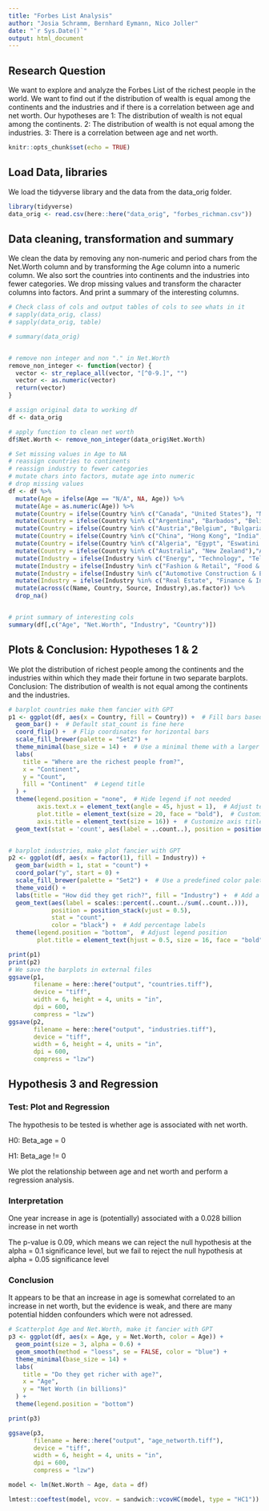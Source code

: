 ```yaml
---
title: "Forbes List Analysis"
author: "Josia Schramm, Bernhard Eymann, Nico Joller"
date: "`r Sys.Date()`"
output: html_document
---
```


## Research Question

We want to explore and analyze the Forbes List of the richest people in the world. We want to find out if the distribution of wealth is equal among the continents and the industries and if there is a correlation between age and net worth. Our hypotheses are 1: The distribution of wealth is not equal among the continents. 2: The distribution of wealth is not equal among the industries. 3: There is a correlation between age and net worth.

```r
knitr::opts_chunk$set(echo = TRUE)
```

## Load Data, libraries

We load the tidyverse library and the data from the data_orig folder.

```r
library(tidyverse)
data_orig <- read.csv(here::here("data_orig", "forbes_richman.csv"))

```

## Data cleaning, transformation and summary

We clean the data by removing any non-numeric and period chars from the Net.Worth column and by transforming the Age column into a numeric column. We also sort the countries into continents and the industries into fewer categories. We drop missing values and transform the character columns into factors. And print a summary of the interesting columns.

```r

# Check class of cols and output tables of cols to see whats in it
# sapply(data_orig, class)
# sapply(data_orig, table)

# summary(data_orig)


# remove non integer and non "." in Net.Worth
remove_non_integer <- function(vector) {
  vector <- str_replace_all(vector, "[^0-9.]", "")
  vector <- as.numeric(vector)
  return(vector)
}

# assign original data to working df
df <- data_orig

# apply function to clean net worth
df$Net.Worth <- remove_non_integer(data_orig$Net.Worth)

# Set missing values in Age to NA
# reassign countries to continents
# reassign industry to fewer categories
# mutate chars into factors, mutate age into numeric
# drop missing values
df <- df %>% 
  mutate(Age = ifelse(Age == "N/A", NA, Age)) %>% 
  mutate(Age = as.numeric(Age)) %>%
  mutate(Country = ifelse(Country %in% c("Canada", "United States"), "North America", Country)) %>% 
  mutate(Country = ifelse(Country %in% c("Argentina", "Barbados", "Belize", "Brazil", "Chile", "Colombia","Macau", "Guernsey", "Mexico", "Peru", "St. Kitts and Nevis", "Uruguay", "Venezuela"), "South America", Country)) %>% 
  mutate(Country = ifelse(Country %in% c("Austria","Belgium", "Bulgaria", "Cyprus", "Czechia", "Denmark", "Estonia", "Finland", "France", "Georgia", "Germany", "Greece", "Hungary", "Iceland", "Ireland", "Israel", "Italy", "Liechtenstein", "Monaco", "Netherlands", "Norway", "Poland", "Portugal", "Romania", "Russia", "Slovakia", "Spain", "Sweden", "Switzerland", "Ukraine", "United Kingdom"),"Europe", Country)) %>% 
  mutate(Country = ifelse(Country %in% c("China", "Hong Kong", "India", "Indonesia", "Japan", "Kazakhstan", "Lebanon", "Malaysia", "Nepal", "Oman", "Philippines", "Qatar", "Singapore", "South Korea", "Taiwan", "Thailand", "Turkey", "United Arab Emirates", "Vietnam"),"Asia", Country)) %>% 
  mutate(Country = ifelse(Country %in% c("Algeria", "Egypt", "Eswatini (Swaziland)", "Morocco", "Nigeria", "South Africa", "Tanzania" ),"Africa", Country)) %>% 
  mutate(Country = ifelse(Country %in% c("Australia", "New Zealand"),"Asia", Country)) %>% 
  mutate(Industry = ifelse(Industry %in% c("Energy", "Technology", "Telecom", "Construction & Engineering"), "Energy & Technology", Industry)) %>% 
  mutate(Industry = ifelse(Industry %in% c("Fashion & Retail", "Food & Beverage", "Gambling & Casinos", "Media & Entertainment", "Service", "Sports"),"Entertainment & Consumption", Industry)) %>% 
  mutate(Industry = ifelse(Industry %in% c("Automotive Construction & Engineering ", "Manufacturing", "Logistics", "Metals & Mining", "Automotive"),"Industrial & Manufacturing", Industry)) %>% 
  mutate(Industry = ifelse(Industry %in% c("Real Estate", "Finance & Investments"),"Real Estate & Finance", Industry)) %>% 
  mutate(across(c(Name, Country, Source, Industry),as.factor)) %>% 
  drop_na() 


# print summary of interesting cols
summary(df[,c("Age", "Net.Worth", "Industry", "Country")])

```

## Plots & Conclusion: Hypotheses 1 & 2

We plot the distribution of richest people among the continents and the industries within which they made their fortune in two separate barplots. Conclusion: The distribution of wealth is not equal among the continents and the industries.

```r

# barplot countries make them fancier with GPT
p1 <- ggplot(df, aes(x = Country, fill = Country)) +  # Fill bars based on Country for a colorful plot
  geom_bar() +  # Default stat_count is fine here
  coord_flip() +  # Flip coordinates for horizontal bars
  scale_fill_brewer(palette = "Set2") +
  theme_minimal(base_size = 14) +  # Use a minimal theme with a larger base font size
  labs(
    title = "Where are the richest people from?",
    x = "Continent",
    y = "Count",
    fill = "Continent"  # Legend title
  ) +
  theme(legend.position = "none",  # Hide legend if not needed
        axis.text.x = element_text(angle = 45, hjust = 1),  # Adjust text angle for x-axis labels (if you decide against coord_flip)
        plot.title = element_text(size = 20, face = "bold"),  # Customize plot title
        axis.title = element_text(size = 16)) +  # Customize axis titles
  geom_text(stat = 'count', aes(label = ..count..), position = position_stack(vjust = 0.5), color = "white")  # Add count labels


# barplot industries, make plot fancier with GPT
p2 <- ggplot(df, aes(x = factor(1), fill = Industry)) +
  geom_bar(width = 1, stat = "count") +
  coord_polar("y", start = 0) +
  scale_fill_brewer(palette = "Set2") +  # Use a predefined color palette for clarity
  theme_void() +
  labs(title = "How did they get rich?", fill = "Industry") +  # Add a meaningful title and adjust legend title
  geom_text(aes(label = scales::percent(..count../sum(..count..))),
            position = position_stack(vjust = 0.5),
            stat = "count",
            color = "black") +  # Add percentage labels
  theme(legend.position = "bottom",  # Adjust legend position
        plot.title = element_text(hjust = 0.5, size = 16, face = "bold"))  # Center and bold the title

print(p1)
print(p2)
# We save the barplots in external files
ggsave(p1,
       filename = here::here("output", "countries.tiff"),
       device = "tiff",
       width = 6, height = 4, units = "in",
       dpi = 600,
       compress = "lzw")
ggsave(p2,
       filename = here::here("output", "industries.tiff"),
       device = "tiff",
       width = 6, height = 4, units = "in",
       dpi = 600,
       compress = "lzw")


```

## Hypothesis 3 and Regression

### Test: Plot and Regression

The hypothesis to be tested is whether age is associated with net worth.

H0: Beta_age = 0

H1: Beta_age != 0

We plot the relationship between age and net worth and perform a regression analysis.

### Interpretation

One year increase in age is (potentially) associated with a 0.028 billion increase in net worth

The p-value is 0.09, which means we can reject the null hypothesis at the alpha = 0.1 significance level, but we fail to reject the null hypothesis at alpha = 0.05 significance level

### Conclusion

It appears to be that an increase in age is somewhat correlated to an increase in net worth, but the evidence is weak, and there are many potential hidden confounders which were not adressed.

```r

# Scatterplot Age and Net.Worth, make it fancier with GPT
p3 <- ggplot(df, aes(x = Age, y = Net.Worth, color = Age)) +
  geom_point(size = 3, alpha = 0.6) +
  geom_smooth(method = "loess", se = FALSE, color = "blue") +
  theme_minimal(base_size = 14) +
  labs(
    title = "Do they get richer with age?",
    x = "Age",
    y = "Net Worth (in billions)"
  ) +
  theme(legend.position = "bottom")

print(p3)

ggsave(p3,
       filename = here::here("output", "age_networth.tiff"),
       device = "tiff",
       width = 6, height = 4, units = "in",
       dpi = 600,
       compress = "lzw")

model <- lm(Net.Worth ~ Age, data = df)

lmtest::coeftest(model, vcov. = sandwich::vcovHC(model, type = "HC1"))



```
